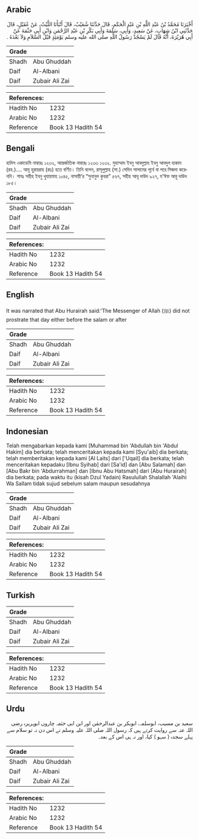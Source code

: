 ## Arabic


<div dir="rtl" lang="ar" style={{fontSize:'larger',backgroundColor:'#f8f9fa',padding:20}}>
أَخْبَرَنَا مُحَمَّدُ بْنُ عَبْدِ اللَّهِ بْنِ عَبْدِ الْحَكَمِ، قَالَ حَدَّثَنَا شُعَيْبٌ، قَالَ أَنْبَأَنَا اللَّيْثُ، عَنْ عُقَيْلٍ، قَالَ حَدَّثَنِي ابْنُ شِهَابٍ، عَنْ سَعِيدٍ، وَأَبِي، سَلَمَةَ وَأَبِي بَكْرِ بْنِ عَبْدِ الرَّحْمَنِ وَابْنِ أَبِي حَثْمَةَ عَنْ أَبِي هُرَيْرَةَ، أَنَّهُ قَالَ لَمْ يَسْجُدْ رَسُولُ اللَّهِ صلى الله عليه وسلم يَوْمَئِذٍ قَبْلَ السَّلاَمِ وَلاَ بَعْدَهُ ‏.‏
</div>
<div style={{backgroundColor:'#f8f9fa',padding:20, marginBottom: 10}}><table> <thead> <tr> <th>Grade</th> <th></th> </tr> </thead> <tbody> <tr><td>Shadh</td><td>Abu Ghuddah</td></tr><tr><td>Daif</td><td>Al-Albani</td></tr><tr><td>Daif</td><td>Zubair Ali Zai</td></tr></tbody></table><table> <thead> <tr> <th>References:</th> <th></th> </tr> </thead> <tbody><tr><td>Hadith No</td><td>1232</td></tr><tr><td>Arabic No</td><td>1232</td></tr><tr><td>Reference</td><td>Book 13 Hadith 54</td></tr></tbody></table></div>

## Bengali


<div dir="ltr" lang="bn" style={{fontSize:'larger',backgroundColor:'#f8f9fa',padding:20}}>
হাদিস একাডেমি নাম্বারঃ ১২৩২, আন্তর্জাতিক নাম্বারঃ ১২৩৩ ১২৩২. মুহাম্মাদ ইবনু আবদুল্লাহ ইবনু আবদুল হাকাম (রহ.)…. আবূ হুরায়রাহ (রাঃ) হতে বর্ণিত। তিনি বলেন, রাসূলুল্লাহ (সা.) সেদিন সালামের পূর্বে বা পরে সিজদা করেননি। শাযঃ সহীহ ইবনু খুযায়মাহ ১০৪৫, নাসায়ী’র “সুনানুল কুবরা” ৫৬৭, সহীহ আবূ দাউদ ৯২৭, য'ঈফ আবু দাউদ ১৮৫।
</div>
<div style={{backgroundColor:'#f8f9fa',padding:20, marginBottom: 10}}><table> <thead> <tr> <th>Grade</th> <th></th> </tr> </thead> <tbody> <tr><td>Shadh</td><td>Abu Ghuddah</td></tr><tr><td>Daif</td><td>Al-Albani</td></tr><tr><td>Daif</td><td>Zubair Ali Zai</td></tr></tbody></table><table> <thead> <tr> <th>References:</th> <th></th> </tr> </thead> <tbody><tr><td>Hadith No</td><td>1232</td></tr><tr><td>Arabic No</td><td>1232</td></tr><tr><td>Reference</td><td>Book 13 Hadith 54</td></tr></tbody></table></div>

## English


<div dir="ltr" lang="en" style={{fontSize:'larger',backgroundColor:'#f8f9fa',padding:20}}>
It was narrated that Abu Hurairah said:'The Messenger of Allah (ﷺ) did not prostrate that day either before the salam or after
</div>
<div style={{backgroundColor:'#f8f9fa',padding:20, marginBottom: 10}}><table> <thead> <tr> <th>Grade</th> <th></th> </tr> </thead> <tbody> <tr><td>Shadh</td><td>Abu Ghuddah</td></tr><tr><td>Daif</td><td>Al-Albani</td></tr><tr><td>Daif</td><td>Zubair Ali Zai</td></tr></tbody></table><table> <thead> <tr> <th>References:</th> <th></th> </tr> </thead> <tbody><tr><td>Hadith No</td><td>1232</td></tr><tr><td>Arabic No</td><td>1232</td></tr><tr><td>Reference</td><td>Book 13 Hadith 54</td></tr></tbody></table></div>

## Indonesian


<div dir="ltr" lang="id" style={{fontSize:'larger',backgroundColor:'#f8f9fa',padding:20}}>
Telah mengabarkan kepada kami [Muhammad bin 'Abdullah bin 'Abdul Hakim] dia berkata; telah menceritakan kepada kami [Syu'aib] dia berkata; telah memberitakan kepada kami [Al Laits] dari ['Uqail] dia berkata; telah menceritakan kepadaku [Ibnu Syihab] dari [Sa'id] dan [Abu Salamah] dan [Abu Bakr bin 'Abdurrahman] dan [Ibnu Abu Hatsmah] dari [Abu Hurairah] dia berkata; pada waktu itu (kisah Dzul Yadain) Rasulullah Shalallah 'Alaihi Wa Sallam tidak sujud sebelum salam maupun sesudahnya
</div>
<div style={{backgroundColor:'#f8f9fa',padding:20, marginBottom: 10}}><table> <thead> <tr> <th>Grade</th> <th></th> </tr> </thead> <tbody> <tr><td>Shadh</td><td>Abu Ghuddah</td></tr><tr><td>Daif</td><td>Al-Albani</td></tr><tr><td>Daif</td><td>Zubair Ali Zai</td></tr></tbody></table><table> <thead> <tr> <th>References:</th> <th></th> </tr> </thead> <tbody><tr><td>Hadith No</td><td>1232</td></tr><tr><td>Arabic No</td><td>1232</td></tr><tr><td>Reference</td><td>Book 13 Hadith 54</td></tr></tbody></table></div>

## Turkish


<div dir="ltr" lang="tr" style={{fontSize:'larger',backgroundColor:'#f8f9fa',padding:20}}>

</div>
<div style={{backgroundColor:'#f8f9fa',padding:20, marginBottom: 10}}><table> <thead> <tr> <th>Grade</th> <th></th> </tr> </thead> <tbody> <tr><td>Shadh</td><td>Abu Ghuddah</td></tr><tr><td>Daif</td><td>Al-Albani</td></tr><tr><td>Daif</td><td>Zubair Ali Zai</td></tr></tbody></table><table> <thead> <tr> <th>References:</th> <th></th> </tr> </thead> <tbody><tr><td>Hadith No</td><td>1232</td></tr><tr><td>Arabic No</td><td>1232</td></tr><tr><td>Reference</td><td>Book 13 Hadith 54</td></tr></tbody></table></div>

## Urdu


<div dir="rtl" lang="ur" style={{fontSize:'larger',backgroundColor:'#f8f9fa',padding:20}}>
سعید بن مسیب، ابوسلمہ، ابوبکر بن عبدالرحمٰن اور ابن ابی حثمہ چاروں ابوہریرہ رضی اللہ عنہ سے روایت کرتے ہیں کہ رسول اللہ صلی اللہ علیہ وسلم نے اس دن نہ تو سلام سے پہلے سجدہ ( سہو ) کیا، اور نہ ہی اس کے بعد۔
</div>
<div style={{backgroundColor:'#f8f9fa',padding:20, marginBottom: 10}}><table> <thead> <tr> <th>Grade</th> <th></th> </tr> </thead> <tbody> <tr><td>Shadh</td><td>Abu Ghuddah</td></tr><tr><td>Daif</td><td>Al-Albani</td></tr><tr><td>Daif</td><td>Zubair Ali Zai</td></tr></tbody></table><table> <thead> <tr> <th>References:</th> <th></th> </tr> </thead> <tbody><tr><td>Hadith No</td><td>1232</td></tr><tr><td>Arabic No</td><td>1232</td></tr><tr><td>Reference</td><td>Book 13 Hadith 54</td></tr></tbody></table></div>
